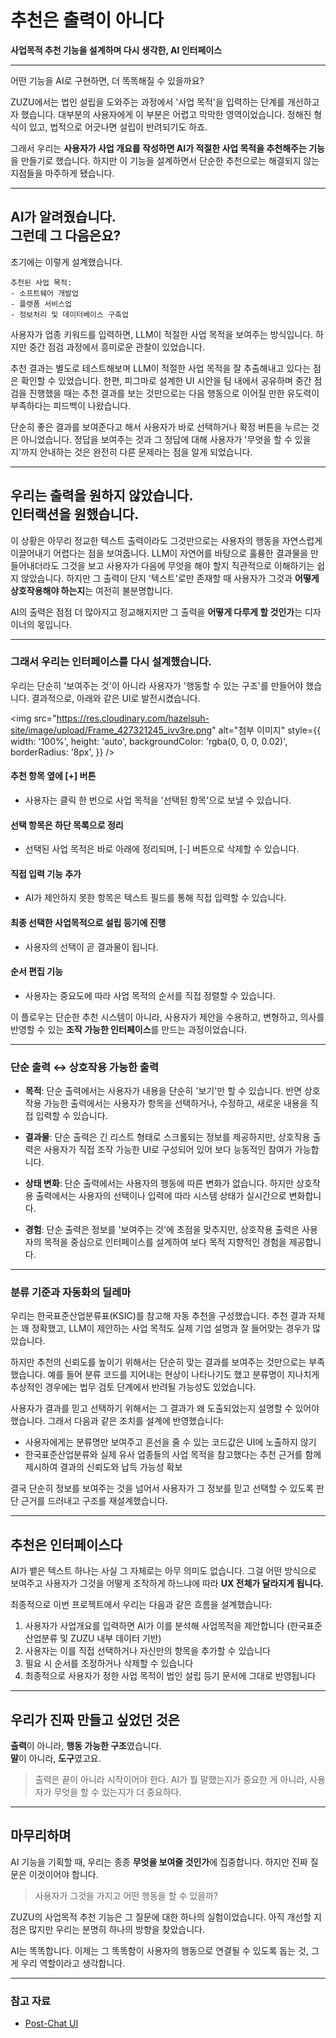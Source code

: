 <Cover
  src="https://res.cloudinary.com/hazelsuh-site/image/upload/v1747125182/Frame_427321244_meyxqb.png"
  alt=""
  caption=""
/>

# 추천은 출력이 아니다

**사업목적 추천 기능을 설계하며 다시 생각한, AI 인터페이스**

---

어떤 기능을 AI로 구현하면, 더 똑똑해질 수 있을까요?

ZUZU에서는 법인 설립을 도와주는 과정에서 '사업 목적'을 입력하는 단계를 개선하고자 했습니다. 대부분의 사용자에게 이 부분은 어렵고 막막한 영역이었습니다. 정해진 형식이 있고, 법적으로 어긋나면 설립이 반려되기도 하죠.

그래서 우리는 **사용자가 사업 개요를 작성하면 AI가 적절한 사업 목적을 추천해주는 기능**을 만들기로 했습니다.
하지만 이 기능을 설계하면서 단순한 추천으로는 해결되지 않는 지점들을 마주하게 됐습니다.

---

## AI가 알려줬습니다. <br/>그런데 그 다음은요?

초기에는 이렇게 설계했습니다.

```plaintext
추천된 사업 목적:
- 소프트웨어 개발업
- 플랫폼 서비스업
- 정보처리 및 데이터베이스 구축업
```

사용자가 업종 키워드를 입력하면, LLM이 적절한 사업 목적을 보여주는 방식입니다.
하지만 중간 점검 과정에서 흥미로운 관찰이 있었습니다.

추천 결과는 별도로 테스트해보며 LLM이 적절한 사업 목적을 잘 추출해내고 있다는 점은 확인할 수 있었습니다. 한편, 피그마로 설계한 UI 시안을 팀 내에서 공유하며 중간 점검을 진행했을 때는 추천 결과를 보는 것만으로는 다음 행동으로 이어질 만한 유도력이 부족하다는 피드백이 나왔습니다.

단순히 좋은 결과를 보여준다고 해서 사용자가 바로 선택하거나 확정 버튼을 누르는 것은 아니었습니다. 정답을 보여주는 것과 그 정답에 대해 사용자가 '무엇을 할 수 있을지'까지 안내하는 것은 완전히 다른 문제라는 점을 알게 되었습니다.

---

## 우리는 출력을 원하지 않았습니다. <br/>인터랙션을 원했습니다.

이 상황은 아무리 정교한 텍스트 출력이라도 그것만으로는 사용자의 행동을 자연스럽게 이끌어내기 어렵다는 점을 보여줍니다. LLM이 자연어를 바탕으로 훌륭한 결과물을 만들어내더라도 그것을 보고 사용자가 다음에 무엇을 해야 할지 직관적으로 이해하기는 쉽지 않았습니다.
하지만 그 출력이 단지 '텍스트'로만 존재할 때 사용자가 그것과 **어떻게 상호작용해야 하는지**는 여전히 불분명합니다.

AI의 출력은 점점 더 많아지고 정교해지지만 그 출력을 **어떻게 다루게 할 것인가**는 디자이너의 몫입니다.

---

### 그래서 우리는 인터페이스를 다시 설계했습니다.

우리는 단순히 '보여주는 것'이 아니라 사용자가 '행동할 수 있는 구조'를 만들어야 했습니다.
결과적으로, 아래와 같은 UI로 발전시켰습니다.

<img
  src="https://res.cloudinary.com/hazelsuh-site/image/upload/Frame_427321245_ivv3re.png"
  alt="첨부 이미지"
  style={{
    width: '100%',
    height: 'auto',
    backgroundColor: 'rgba(0, 0, 0, 0.02)',
    borderRadius: '8px',
  }}
/>

#### 추천 항목 옆에 [+] 버튼

- 사용자는 클릭 한 번으로 사업 목적을 '선택된 항목'으로 보낼 수 있습니다.

#### 선택 항목은 하단 목록으로 정리

- 선택된 사업 목적은 바로 아래에 정리되며, [-] 버튼으로 삭제할 수 있습니다.

#### 직접 입력 기능 추가

- AI가 제안하지 못한 항목은 텍스트 필드를 통해 직접 입력할 수 있습니다.

#### 최종 선택한 사업목적으로 설립 등기에 진행

- 사용자의 선택이 곧 결과물이 됩니다.

#### 순서 편집 기능

- 사용자는 중요도에 따라 사업 목적의 순서를 직접 정렬할 수 있습니다.

이 플로우는 단순한 추천 시스템이 아니라, 사용자가 제안을 수용하고, 변형하고, 의사를 반영할 수 있는 **조작 가능한 인터페이스**를 만드는 과정이었습니다.

---

### 단순 출력 ↔ 상호작용 가능한 출력

- **목적**: 단순 출력에서는 사용자가 내용을 단순히 '보기'만 할 수 있습니다. 반면 상호작용 가능한 출력에서는 사용자가 항목을 선택하거나, 수정하고, 새로운 내용을 직접 입력할 수 있습니다.

- **결과물**: 단순 출력은 긴 리스트 형태로 스크롤되는 정보를 제공하지만, 상호작용 출력은 사용자가 직접 조작 가능한 UI로 구성되어 있어 보다 능동적인 참여가 가능합니다.

- **상태 변화**: 단순 출력에서는 사용자의 행동에 따른 변화가 없습니다. 하지만 상호작용 출력에서는 사용자의 선택이나 입력에 따라 시스템 상태가 실시간으로 변화합니다.

- **경험**: 단순 출력은 정보를 '보여주는 것'에 초점을 맞추지만, 상호작용 출력은 사용자의 목적을 중심으로 인터페이스를 설계하여 보다 목적 지향적인 경험을 제공합니다.

---

### 분류 기준과 자동화의 딜레마

우리는 한국표준산업분류표(KSIC)를 참고해 자동 추천을 구성했습니다. 추천 결과 자체는 꽤 정확했고, LLM이 제안하는 사업 목적도 실제 기업 설명과 잘 들어맞는 경우가 많았습니다.

하지만 추천의 신뢰도를 높이기 위해서는 단순히 맞는 결과를 보여주는 것만으로는 부족했습니다. 예를 들어 분류 코드를 지어내는 현상이 나타나기도 했고 분류명이 지나치게 추상적인 경우에는 법무 검토 단계에서 반려될 가능성도 있었습니다.

사용자가 결과를 믿고 선택하기 위해서는 그 결과가 왜 도출되었는지 설명할 수 있어야 했습니다. 그래서 다음과 같은 조치를 설계에 반영했습니다:

- 사용자에게는 분류명만 보여주고 혼선을 줄 수 있는 코드값은 UI에 노출하지 않기
- 한국표준산업분류와 실제 유사 업종들의 사업 목적을 참고했다는 추천 근거를 함께 제시하여 결과의 신뢰도와 납득 가능성 확보

결국 단순히 정보를 보여주는 것을 넘어서 사용자가 그 정보를 믿고 선택할 수 있도록 판단 근거를 드러내고 구조를 재설계했습니다.

---

## 추천은 인터페이스다

AI가 뱉은 텍스트 하나는 사실 그 자체로는 아무 의미도 없습니다.
그걸 어떤 방식으로 보여주고 사용자가 그것을 어떻게 조작하게 하느냐에 따라 **UX 전체가 달라지게 됩니다.**

최종적으로 이번 프로젝트에서 우리는 다음과 같은 흐름을 설계했습니다:

1. 사용자가 사업개요를 입력하면 AI가 이를 분석해 사업목적을 제안합니다 (한국표준산업분류 및 ZUZU 내부 데이터 기반)
2. 사용자는 이를 직접 선택하거나 자신만의 항목을 추가할 수 있습니다
3. 필요 시 순서를 조정하거나 삭제할 수 있습니다
4. 최종적으로 사용자가 정한 사업 목적이 법인 설립 등기 문서에 그대로 반영됩니다

---

## 우리가 진짜 만들고 싶었던 것은

**출력**이 아니라, **행동 가능한 구조**였습니다.<br/>
**말**이 아니라, **도구**였고요.

> 출력은 끝이 아니라 시작이어야 한다.
> AI가 뭘 말했는지가 중요한 게 아니라,
> 사용자가 무엇을 할 수 있는지가 더 중요하다.

---

## 마무리하며

AI 기능을 기획할 때, 우리는 종종 **무엇을 보여줄 것인가**에 집중합니다.
하지만 진짜 질문은 이것이어야 합니다.

> 사용자가 그것을 가지고 어떤 행동을 할 수 있을까?

ZUZU의 사업목적 추천 기능은 그 질문에 대한 하나의 실험이었습니다.
아직 개선할 지점은 많지만 우리는 분명히 하나의 방향을 찾았습니다.

AI는 똑똑합니다.
이제는 그 똑똑함이 사용자의 행동으로 연결될 수 있도록 돕는 것, 그게 우리 역할이라고 생각합니다.

---

### 참고 자료

- [Post-Chat UI](https://allenpike.com/2025/post-chat-llm-ui)
